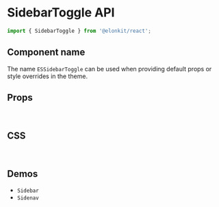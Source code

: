 
<Meta title="Components API/SidebarToggle" />

# SidebarToggle API

```js
import { SidebarToggle } from '@elonkit/react';
```

## Component name

The name `ESSidebarToggle` can be used when providing default props or style overrides in the theme.

## Props

<TableInterface variant="props" name="SidebarToggleProps" />

<br />

## CSS

<TableInterface variant="css" name="SidebarToggleClasses" />

<br />

## Demos

<ul>
  <li>
    <LinkTo kind="components-sidebar" story="demo">
      <code>Sidebar</code>
    </LinkTo>
  </li>

  <li>
    <LinkTo kind="components-sidenav" story="demo">
      <code>Sidenav</code>
    </LinkTo>
  </li>
</ul>
